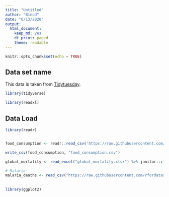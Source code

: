 ```yaml
---
title: "Untitled"
author: "Binod"
date: "6/13/2020"
output: 
  html_document:
    keep_md: yes
    df_print: paged
    theme: readable
---
```


```r
knitr::opts_chunk$set(echo = TRUE)
```

## Data set name

This data is taken from [Tidytuesday](https://github.com/rfordatascience/tidytuesday).

```r
library(tidyverse)

library(readxl)
```

## Data Load


```r
library(readr)


food_consumption <- readr::read_csv('https://raw.githubusercontent.com/rfordatascience/tidytuesday/master/data/2020/2020-02-18/food_consumption.csv') 

write_csv(food_consumption, "food_consumption.csv")

global_mortality <- read_excel("global_mortality.xlsx") %>% janitor::clean_names()

# Malaria
malaria_deaths <- read_csv("https://raw.githubusercontent.com/rfordatascience/tidytuesday/master/data/2018/2018-11-13/malaria_deaths.csv")


```

## 

```r
library(ggplot2)
```





